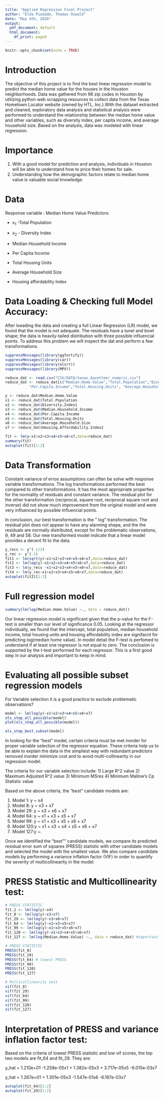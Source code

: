 ---
title: "Applied Regression Final Project"
author: "Elda Piedade, Thomas Oswald"
date: "May 4th, 2020"
output:
  pdf_document: default
  html_document:
    df_print: paged
---

```{r setup, include=FALSE}
knitr::opts_chunk$set(echo = TRUE)
```


# Introduction

The objective of this project is to find the best linear regression model to predict the median home value for the houses in the Houston neighborhoods. Data was gathered from 96 zip codes in Houston by utilizing python web scrapping resources to collect data from the Texas Hometown Locator website (owned by HTL, Inc.).With the dataset extracted and cleaned, exploratory data analysis and statistical analysis were performed to understand the relationship between the median home value and other variables, such as diversity index, per capita income, and average household size. Based on the analysis, data was modeled with linear regression. 

# Importance

1. With a good model for prediction and analysis, individuals in Houston will be able to understand how to price their homes for sale.
2. Understanding how the demographic factors relate to median home value is valuable social knowledge.

# Data 
Response variable : Median Home Value
Predictors:

* $x_1$ -Total Population

* $x_2$ - Diversity Index

* Median Household Income

* Per Capita Income

* Total Housing Units

* Average Household Size

* Housing affordability Index

# Data Loading & Checking full Model Accuracy:

After loeading the data and creating a full Linear Regression (LR) model, we found that the model is not adequate. The residuals have a tunel and bowl shape; the data is heavily-tailed distribution with three possible influencial points. To address this problem we will inspect the dat and perform a few transformations.

```{r, echo= FALSE}
suppressMessages(library(ggfortify))
suppressMessages(library(car))
suppressMessages(library(olsrr))
suppressMessages(library(MPV))

reduce_dat <- read.csv("CSV/DATA/texas_Gazetteer_numeric.csv")
reduce_dat <- reduce_dat[c("Median.Home.Value","Total.Population","Diversity.Index1","Median.Household.Income",
           "Per.Capita.Income","Total.Housing.Units", "Average.Household.Size","Housing.Affordability.Index2")]

y <- reduce_dat$Median.Home.Value
x1 <- reduce_dat$Total.Population
x2 <- reduce_dat$Diversity.Index1
x3 <- reduce_dat$Median.Household.Income
x4 <- reduce_dat$Per.Capita.Income
x5 <- reduce_dat$Total.Housing.Units
x6 <- reduce_dat$Average.Household.Size
x7 <- reduce_dat$Housing.Affordability.Index2

fit <- lm(y~x1+x2+x3+x4+x5+x6+x7,data=reduce_dat)
summary(fit)
autoplot(fit)[1:2]
```
# Data Transformation

Constant variance of erros assumptions can often be solve with response variable transformations. The log transformations performed the best compared to other transformations. It has the most appropriate properties for the normality of residuals and constant variance. The residual plot for the other transformation (reciprocal, square root, reciprocal square root and inverse) did not show much improvement from the original model and were very influenced by possible influencial points.

In conclusion, our best transformation is the " log" transformation. The residual plot does not appear to have any alarming shape, and the the residuals are normally distributed, except for the problematic observations, 9, 49 and 58. Our new transformed model indicate that a linear model provides a decent fit to the data.


```{r, echo= TRUE}
y_recs <- y^(-1/2)
y_rec <- y^(-1)
fit1 <- lm(sqrt(y)~x1+x2+x3+x4+x5+x6+x7,data=reduce_dat)
fit2 <- lm(log(y)~x1+x2+x3+x4+x5+x6+x7,data=reduce_dat)
fit3 <- lm(y_recs ~x1+x2+x3+x4+x5+x6+x7,data=reduce_dat)
fit4 <- lm(y_rec~x1+x2+x3+x4+x5+x6+x7,data=reduce_dat)
autoplot(fit2)[1:2]

```
# Full regression model

```{r}
summary(lm(log(Median.Home.Value) ~., data = reduce_dat))
```

Our linear regression model is significant given that the p-value for the F-test is smaller than our level of significance 0.05. Looking at the regressor individually, we found that the intercept, total population, median household income, total housing units and housing affordability index are signifacnt for predicting log(median home value). In model detail the F-test is perfomed to understand if at least one regressor is not equal to zero. The conclusion is supported by the t-test performed for each regressor.
This is a first good step in our analysis and important to keep in mind.


# Evaluating all possible subset regression models

For Variable selection it is a good practice to exclude problematic observations?
```{r}
model <- lm(log(y)~x1+x2+x3+x4+x5+x6+x7)
ols_step_all_possible(model)
plot(ols_step_all_possible(model))
```
```{r}
ols_step_best_subset(model)
```

In looking for the "best" model, certain criteria must be met inorder for proper variable selection of the regressor equation.  These criteria help us to be able to explain the data in the simpliest way with redundant predictors removed inorder minimize cost and to avoid multi-collinearity in our regression model. 

The criteria for our variable selection include:
1) Large R^2 value
2) Maximum Adjusted R^2 value
3) Minimum MSres
4) Minimum Mallow's Cp Statistic value


Based on the above criteria, the "best" candidate models are:

1) Model 1:  y ~ x4
2) Model 8:	 y ~ x3 + x7
3) Model 29: y ~ x3 + x6 + x7
4) Model 64: y ~ x1 + x3 + x5 + x7
5) Model 99: y ~ x1 + x3 + x5 + x6 + x7
6) Model 120:y ~ x1 + x3 + x4 + x5 + x6 + x7
7) Model 127:y ~.



Once we identified the "best"" candidate models, we compare its predicted residual error sum of squares (PRESS) statistic with other candidate models and selected the model with the smallest value. We also compare candidate models by performing a variance inflation factor (VIF) in order to quantify the severity of multicollinearity in the model.

# PRESS Statistic and Multicollinearity test:

```{r}
# PRESS STATISTIC
fit_1 <- lm(log(y)~x4)
fit_8 <- lm(log(y)~x3+x7)
fit_29 <- lm(log(y)~x3+x6+x7)
fit_64 <- lm(log(y)~x1+x3+x5+x7)
fit_99 <- lm(log(y)~x1+x3+x5+x6+x7)
fit_120 <- lm(log(y)~x1+x3+x4+x5+x6+x7)
fit_127 <- lm(log(Median.Home.Value) ~., data = reduce_dat) #important that its done this way. otherwise Median.Home value become a regressor

# PRESS STATISTIC
PRESS(fit_8) 
PRESS(fit_29)
PRESS(fit_64) # lowest PRESS
PRESS(fit_99)
PRESS(fit_120)
PRESS(fit_127) 

# Multicollinearity test
vif(fit_8)
vif(fit_29)
vif(fit_64)
vif(fit_99)
vif(fit_120)
vif(fit_127)
```
# Interpretation of PRESS and variance inflation factor test:

Based on the criteria of lowest PRESS statistic and low vif scores, the top two models are fit_64 and fit_29. They are:

y_hat = 1.210e+01 -1.258e-05x1 + 1.382e-05x3 + 3.717e-05x5 -6.015e-03x7

y_hat = 1.267e+01 + 1.301e-05x3 -1.547e-01x6 -6.197e-03x7

```{r}
autoplot(fit_64)[1:2]
autoplot(fit_29)[1:2]
```


